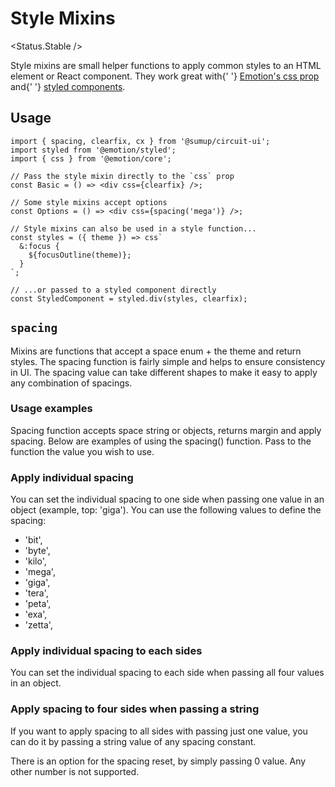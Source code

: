 
# Style Mixins

<Status.Stable />

<Intro>
  Style mixins are small helper functions to apply common styles to an HTML
  element or React component. They work great with{' '}
  <a href="https://emotion.sh/docs/css-prop">Emotion's css prop</a> and{' '}
  <a href="https://emotion.sh/docs/styled">styled components</a>.
</Intro>

## Usage

```tsx
import { spacing, clearfix, cx } from '@sumup/circuit-ui';
import styled from '@emotion/styled';
import { css } from '@emotion/core';

// Pass the style mixin directly to the `css` prop
const Basic = () => <div css={clearfix} />;

// Some style mixins accept options
const Options = () => <div css={spacing('mega')} />;

// Style mixins can also be used in a style function...
const styles = ({ theme }) => css`
  &:focus {
    ${focusOutline(theme)};
  }
`;

// ...or passed to a styled component directly
const StyledComponent = styled.div(styles, clearfix);
```

## `spacing`

Mixins are functions that accept a space enum + the theme and return styles. The spacing function is fairly simple and helps to ensure consistency in UI.
The spacing value can take different shapes to make it easy to apply any combination of spacings.

### Usage examples

Spacing function accepts space string or objects, returns margin and apply spacing.
Below are examples of using the spacing() function. Pass to the function the value you wish to use.

### Apply individual spacing

You can set the individual spacing to one side when passing one value in an object (example, top: 'giga'). You can use the following values to define the spacing:

- 'bit',
- 'byte',
- 'kilo',
- 'mega',
- 'giga',
- 'tera',
- 'peta',
- 'exa',
- 'zetta',

<Story id="advanced-style-mixins--apply-spacing-one-side" />

### Apply individual spacing to each sides

You can set the individual spacing to each side when passing all four values in an object.

<Story id="advanced-style-mixins--apply-spacing-four-sides" />

### Apply spacing to four sides when passing a string

If you want to apply spacing to all sides with passing just one value, you can do it by passing a string value of any spacing constant.

<Story id="advanced-style-mixins--apply-spacing-all-sides" />

There is an option for the spacing reset, by simply passing 0 value. Any other number is not supported.

<Story id="advanced-style-mixins--reset-spacing" />
